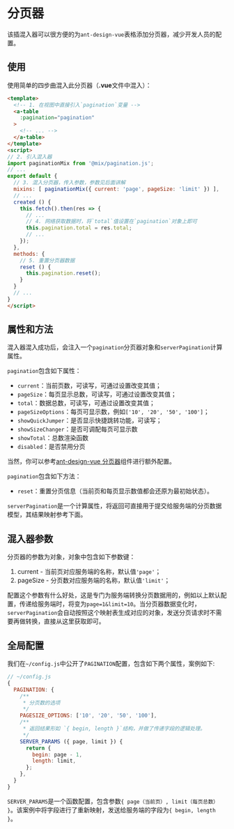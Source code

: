 
<Meta title="框架/混入器（Mixin）/分页器" />

# 分页器

该插混入器可以很方便的为`ant-design-vue`表格添加分页器，减少开发人员的配置。

## 使用

使用简单的四步曲混入此分页器（**.vue**文件中混入）：

```html
<template>
  <!-- 1. 在视图中直接引入`pagination`变量 -->
  <a-table
    :pagination="pagination"
  >
    <!-- ... -->
  </a-table>
</template>
<script>
// 2. 引入混入器
import paginationMix from '@mix/pagination.js';
// ...
export default {
  // 3. 混入分页器，传入参数，参数见后面讲解
  mixins: [ paginationMix({ current: 'page', pageSize: 'limit' }) ],
  // ...
  created () {
    this.fetch().then(res => {
      // ...
      // 4. 网络获取数据时，将`total`值设置在`pagination`对象上即可
      this.pagination.total = res.total;
      // ...
    });
  },
  methods: {
    // 5. 重置分页器数据
    reset () {
      this.pagination.reset();
    }
  }
  // ...
}
</script>
```

## 属性和方法

混入器混入成功后，会注入一个`pagination`分页器对象和`serverPagination`计算属性。

`pagination`包含如下属性：

- `current`：当前页数，可读写，可通过设置改变其值；
- `pageSize`：每页显示总数，可读写，可通过设置改变其值；
- `total`：数据总数，可读写，可通过设置改变其值；
- `pageSizeOptions`：每页可显示数，例如`['10', '20', '50', '100']`；
- `showQuickJumper`：是否显示快捷跳转功能，可读写；
- `showSizeChanger`：是否可调配每页可显示数
- `showTotal`：总数渲染函数
- `disabled`：是否禁用分页

当然，你可以参考[ant-design-vue 分页器](https://www.antdv.com/components/pagination-cn/)组件进行额外配置。

`pagination`包含如下方法：

- `reset`：重置分页信息（当前页和每页显示数值都会还原为最初始状态）。

`serverPagination`是一个计算属性，将返回可直接用于提交给服务端的分页数据模型，其结果映射参考下面。

## 混入器参数

分页器的参数为对象，对象中包含如下参数键：

1. current - 当前页对应服务端的名称，默认值`'page'`；
2. pageSize - 分页数对应服务端的名称，默认值`'limit'`；

配置这个参数有什么好处，这是专门为服务端转换分页数据用的，例如以上默认配置，传递给服务端时，将变为`page=1&limit=10`。当分页器数据变化时，`serverPagination`会自动按照这个映射表生成对应的对象，发送分页请求时不需要再做转换，直接从这里获取即可。

## 全局配置

我们在`~/config.js`中公开了`PAGINATION`配置，包含如下两个属性，案例如下:

```javascript
// ~/config.js
{
  PAGINATION: {
    /**
     * 分页数的选项
     */ 
    PAGESIZE_OPTIONS: ['10', '20', '50', '100'],
    /**
     * 返回结果形如 `{ begin, length }`结构，并做了传递字段的逻辑处理。
     */
    SERVER_PARAMS ({ page, limit }) {
      return {
        begin: page - 1,
        length: limit,
      };
    },
  }
}
```

`SERVER_PARAMS`是一个函数配置，包含参数`{ page（当前页）, limit（每页总数） }`。该案例中将字段进行了重新映射，发送给服务端的字段为`{ begin, length }`。

